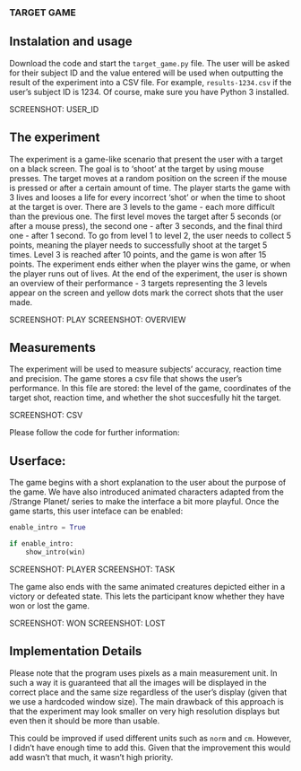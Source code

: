### TARGET GAME

## Instalation and usage

Download the code and start the `target_game.py` file. The user will be asked for their subject ID 
and the value entered will be used when outputting the result of the experiment into a CSV file. For example,
`results-1234.csv` if the user's subject ID is 1234. Of course, make sure you have Python 3 installed.

SCREENSHOT: USER_ID 

## The experiment

The experiment is a game-like scenario that present the user with a target on a black screen. The goal is to 'shoot' at 
the target by using mouse presses. The target moves at a random position on the screen if the mouse is pressed or after a
certain amount of time. The player starts the game with 3 lives and looses a life for every incorrect 'shot' or when the
time to shoot at the target is over. There are 3 levels to the game - each more difficult than the previous one. 
The first level moves the target after 5 seconds (or after a mouse press), the second one - after 3 seconds, and the final 
third one - after 1 second. To go from level 1 to level 2, the user needs to collect 5 points, meaning the player needs to 
successfully shoot at the target 5 times. Level 3 is reached after 10 points, and the game is won after 15 points. The experiment
ends either when the player wins the game, or when the player runs out of lives. At the end of the experiment, the user is
shown an overview of their performance - 3 targets representing the 3 levels appear on the screen and yellow dots mark the
correct shots that the user made. 

SCREENSHOT: PLAY
SCREENSHOT: OVERVIEW

## Measurements
The experiment will be used to measure subjects' accuracy, reaction time and precision. The game stores a csv file that
shows the user's performance. In this file are stored: the level of the game, coordinates of the target shot, reaction time,
and whether the shot succesfully hit the target.

SCREENSHOT: CSV

Please follow the code for further information:

## Userface:

The game begins with a short explanation to the user about the purpose of the game. We have also introduced animated characters
adapted from the /Strange Planet/ series to make the interface a bit more playful. Once the game starts, this user inteface can
be enabled:

``` python
enable_intro = True

if enable_intro:
    show_intro(win)
```

SCREENSHOT: PLAYER
SCREENSHOT: TASK

The game also ends with the same animated creatures depicted either in a victory or defeated state. This lets the participant know
whether they have won or lost the game.

SCREENSHOT: WON
SCREENSHOT: LOST

## Implementation Details

Please note that the program uses pixels as a main measurement unit. In such a way it is guaranteed that all the images will
be displayed in the correct place and the same size regardless of the user's display (given that we use a hardcoded window size).
The main drawback of this approach is that the experiment may look smaller on very high resolution displays but even then it should
be more than usable.

This could be improved if used different units such as `norm` and `cm`. However, I didn't have enough
time to add this. Given that the improvement this would add wasn't that much, it wasn't high priority.
